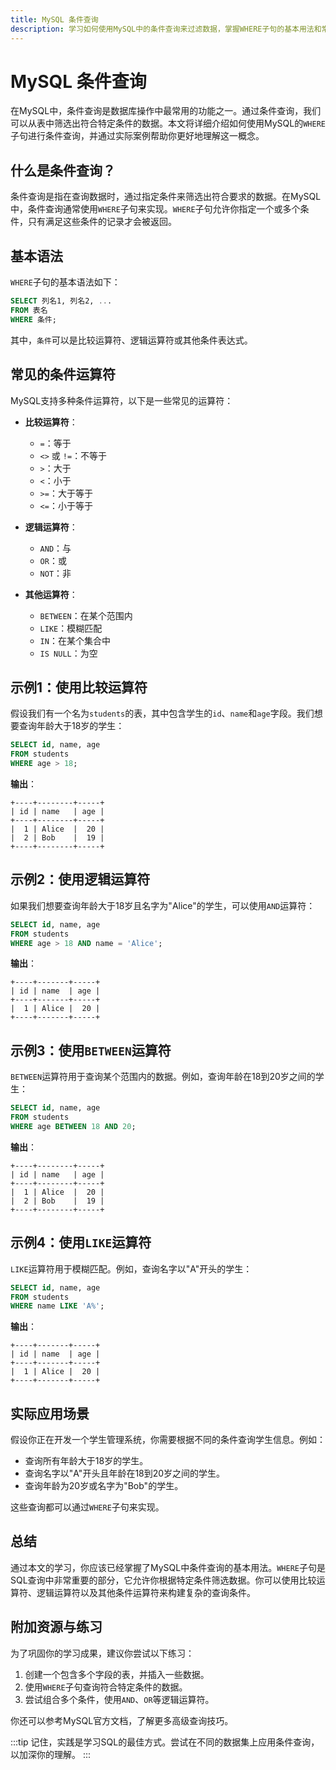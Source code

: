 ```yaml
---
title: MySQL 条件查询
description: 学习如何使用MySQL中的条件查询来过滤数据，掌握WHERE子句的基本用法和常见条件运算符。
---
```


# MySQL 条件查询

在MySQL中，条件查询是数据库操作中最常用的功能之一。通过条件查询，我们可以从表中筛选出符合特定条件的数据。本文将详细介绍如何使用MySQL的`WHERE`子句进行条件查询，并通过实际案例帮助你更好地理解这一概念。

## 什么是条件查询？

条件查询是指在查询数据时，通过指定条件来筛选出符合要求的数据。在MySQL中，条件查询通常使用`WHERE`子句来实现。`WHERE`子句允许你指定一个或多个条件，只有满足这些条件的记录才会被返回。

## 基本语法

`WHERE`子句的基本语法如下：

```sql
SELECT 列名1, 列名2, ...
FROM 表名
WHERE 条件;
```

其中，`条件`可以是比较运算符、逻辑运算符或其他条件表达式。

## 常见的条件运算符

MySQL支持多种条件运算符，以下是一些常见的运算符：

- **比较运算符**：
  - `=`：等于
  - `<>` 或 `!=`：不等于
  - `>`：大于
  - `<`：小于
  - `>=`：大于等于
  - `<=`：小于等于

- **逻辑运算符**：
  - `AND`：与
  - `OR`：或
  - `NOT`：非

- **其他运算符**：
  - `BETWEEN`：在某个范围内
  - `LIKE`：模糊匹配
  - `IN`：在某个集合中
  - `IS NULL`：为空

## 示例1：使用比较运算符

假设我们有一个名为`students`的表，其中包含学生的`id`、`name`和`age`字段。我们想要查询年龄大于18岁的学生：

```sql
SELECT id, name, age
FROM students
WHERE age > 18;
```

**输出**：
```
+----+--------+-----+
| id | name   | age |
+----+--------+-----+
|  1 | Alice  |  20 |
|  2 | Bob    |  19 |
+----+--------+-----+
```

## 示例2：使用逻辑运算符

如果我们想要查询年龄大于18岁且名字为"Alice"的学生，可以使用`AND`运算符：

```sql
SELECT id, name, age
FROM students
WHERE age > 18 AND name = 'Alice';
```

**输出**：
```
+----+-------+-----+
| id | name  | age |
+----+-------+-----+
|  1 | Alice |  20 |
+----+-------+-----+
```

## 示例3：使用`BETWEEN`运算符

`BETWEEN`运算符用于查询某个范围内的数据。例如，查询年龄在18到20岁之间的学生：

```sql
SELECT id, name, age
FROM students
WHERE age BETWEEN 18 AND 20;
```

**输出**：
```
+----+--------+-----+
| id | name   | age |
+----+--------+-----+
|  1 | Alice  |  20 |
|  2 | Bob    |  19 |
+----+--------+-----+
```

## 示例4：使用`LIKE`运算符

`LIKE`运算符用于模糊匹配。例如，查询名字以"A"开头的学生：

```sql
SELECT id, name, age
FROM students
WHERE name LIKE 'A%';
```

**输出**：
```
+----+-------+-----+
| id | name  | age |
+----+-------+-----+
|  1 | Alice |  20 |
+----+-------+-----+
```

## 实际应用场景

假设你正在开发一个学生管理系统，你需要根据不同的条件查询学生信息。例如：

- 查询所有年龄大于18岁的学生。
- 查询名字以"A"开头且年龄在18到20岁之间的学生。
- 查询年龄为20岁或名字为"Bob"的学生。

这些查询都可以通过`WHERE`子句来实现。

## 总结

通过本文的学习，你应该已经掌握了MySQL中条件查询的基本用法。`WHERE`子句是SQL查询中非常重要的部分，它允许你根据特定条件筛选数据。你可以使用比较运算符、逻辑运算符以及其他条件运算符来构建复杂的查询条件。

## 附加资源与练习

为了巩固你的学习成果，建议你尝试以下练习：

1. 创建一个包含多个字段的表，并插入一些数据。
2. 使用`WHERE`子句查询符合特定条件的数据。
3. 尝试组合多个条件，使用`AND`、`OR`等逻辑运算符。

你还可以参考MySQL官方文档，了解更多高级查询技巧。

:::tip
记住，实践是学习SQL的最佳方式。尝试在不同的数据集上应用条件查询，以加深你的理解。
:::